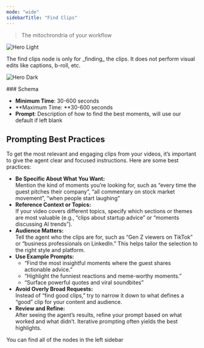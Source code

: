 ```yaml
---
mode: "wide"
sidebarTitle: "Find Clips"
---
```


> The mitochrondria of your workflow

<img
  className="block dark:hidden"
  src="/findclips-node.png"
  alt="Hero Light"
  title={true}
/>

<Warning>
  The find clips node is only for _finding_ the clips. It does not perform visual edits like captions, b-roll, etc.
</Warning>

<img
  className="hidden dark:block"
  src="/images/hero-dark.png"
  alt="Hero Dark"
/>

<Info>
  ### Schema

  - **Minimum Time**: 30-600 seconds
  - **Maximum Time: **30-600 seconds
  - **Prompt**: Description of how to find the best moments, will use our default if left blank
</Info>

## Prompting Best Practices

To get the most relevant and engaging clips from your videos, it’s important to give the agent clear and focused instructions. Here are some best practices:

- **Be Specific About What You Want:**\
  Mention the kind of moments you’re looking for, such as “every time the guest pitches their company”, “all commentary on stock market movement”, “when people start laughing"
- **Reference Context or Topics:**\
  If your video covers different topics, specify which sections or themes are most valuable (e.g., “clips about startup advice” or “moments discussing AI trends”).
- **Audience Matters:**\
  Tell the agent who the clips are for, such as “Gen Z viewers on TikTok” or “business professionals on LinkedIn.” This helps tailor the selection to the right style and platform.
- **Use Example Prompts:**
  - “Find the most insightful moments where the guest shares actionable advice.”
  - “Highlight the funniest reactions and meme-worthy moments.”
  - “Surface powerful quotes and viral soundbites”
- **Avoid Overly Broad Requests:**\
  Instead of “find good clips,” try to narrow it down to what defines a “good” clip for your content and audience.
- **Review and Refine:**\
  After seeing the agent’s results, refine your prompt based on what worked and what didn’t. Iterative prompting often yields the best highlights.

You can find all of the nodes in the left sidebar